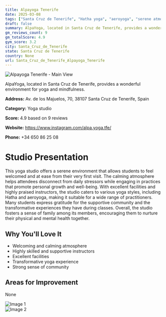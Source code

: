 ```yaml
---
title: Alpayoga Tenerife
date: 2025-03-08
tags: ["Santa Cruz de Tenerife", "Hatha yoga", "aeroyoga", "serene atmosphere", "community-focused", "Santa Cruz de Tenerife"]  
draft: false
summary: AlpaYoga, located in Santa Cruz de Tenerife, provides a wonderful environment for yoga and mindfulness.
gm_reviews_count: 9
gm_totalScore: 4.9
gym_score: 3.2
city: Santa_Cruz_de_Tenerife
state: Santa Cruz de Tenerife
country: None
url: Santa_Cruz_de_Tenerife_Alpayoga_Tenerife
---
```


<div className="aspect-[16/9] relative my-8">
  <img 
    src="https://lh5.googleusercontent.com/p/AF1QipN8xucUvrJ-KYR1c7fLBsO0_f5U0gSMLDfA7Ptj=w1920-h1080-k-no"
    alt="Alpayoga Tenerife - Main View"
    className="object-cover absolute inset-0 w-full h-full rounded-lg"
  />
</div>

AlpaYoga, located in Santa Cruz de Tenerife, provides a wonderful environment for yoga and mindfulness.

**Address:** Av. de los Majuelos, 70, 38107 Santa Cruz de Tenerife, Spain

**Category:** Yoga studio

**Score:** 4.9 based on 9 reviews

**Website:** https://www.instagram.com/alpa.yoga.tfe/

**Phone:** +34 650 86 25 08

# Studio Presentation

This yoga studio offers a serene environment that allows students to feel welcomed and at ease from their very first visit. The calming atmosphere helps attendees disconnect from daily stressors while engaging in practices that promote personal growth and well-being. With excellent facilities and highly praised instructors, the studio caters to various yoga styles, including Hatha and aeroyoga, making it suitable for a wide range of practitioners. Many students express gratitude for the supportive community and the transformative experiences they have during classes. Overall, the studio fosters a sense of family among its members, encouraging them to nurture their physical and mental health together.

## Why You'll Love It

- Welcoming and calming atmosphere
- Highly skilled and supportive instructors
- Excellent facilities
- Transformative yoga experience
- Strong sense of community

## Areas for Improvement

None

<div className="grid grid-cols-1 xl:grid-cols-2 gap-4 my-8">
<div className="aspect-[4/3] relative"><img src="https://lh5.googleusercontent.com/p/AF1QipMLdFZY2gnJlU9sAeD9fVxkWY4Wmq8Wf-jlStPm=w1920-h1080-k-no" alt="Image 1" className="object-cover absolute inset-0 w-full h-full rounded-lg" /></div>
<div className="aspect-[4/3] relative"><img src="https://streetviewpixels-pa.googleapis.com/v1/thumbnail?panoid=85wn6XeZGR1-XQUQxMbozw&cb_client=maps_sv.tactile.gps&w=203&h=100&yaw=276.1477&pitch=0&thumbfov=100" alt="Image 2" className="object-cover absolute inset-0 w-full h-full rounded-lg" /></div>
</div>